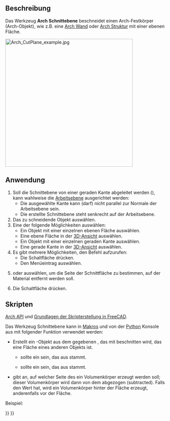 <languages/>

{{Docnav/de
|[[Arch_Remove/de|Entfernen]]
|[[BIM_Setup/de|Einrichten]]
|[[BIM_Workbench/de|BIM]]
|IconL=Arch_Remove.svg
|IconR=BIM_Setup.svg
|IconC=Workbench_Arch.svg
}}

{{VeryImportantMessage|DIESER BEFEHL IST BESTANDTEIL DES INTEGRIERTEN ARBEITSBEREICHS [[BIM_Workbench/de|BIM]] IN V1.0<br>
Diese Seite wurde für diese Version aktualisiert.}}

{{GuiCommand/de
|Name=Arch CutPlane
|Name/de=Arch Schnittebene
|MenuLocation=Modify → Mit einer Ebene beschneiden
|Workbenches=[[BIM_Workbench/de|BIM]]
}}

<span id="Description"></span>
==Beschreibung== 

Das Werkzeug '''Arch Schnittebene'''  beschneidet einen Arch-Festkörper (Arch-Objekt), wie z.B. eine [[Arch_Wall/de|Arch Wand]] oder [[Arch_Structure|Arch Struktur]] mit einer ebenen Fläche.

[[Image:Arch_CutPlane_example.jpg|400px]]
{{Caption|Links: Vor der Anwendung des Werkzeugs Schnittebene. Mitte: Resultierende Wand nach dem Beschnitt. Rechts: Ein weiteres optionales Ergebnis}}

<span id="Usage"></span>
==Anwendung==

# Soll die Schnittebene von einer geraden Kante abgeleitet werden ({{Version/de|1.0}}), kann wahlweise die [[Draft_SelectPlane/de|Arbeitsebene]] ausgerichtet werden:
#* Die ausgewählte Kante kann (darf) nicht parallel zur Normale der Arbeitsebene sein.
#* Die erstellte Schnittebene steht senkrecht auf der Arbeitsebene.
# Das zu schneidende Objekt auswählen.
# Eine der folgende Möglichkeiten auswählen:
#* Ein Objekt mit einer einzelnen ebenen Fläche auswählen. {{Version/de|1.0}}
#* Eine ebene Fläche in der [[3D_view/de|3D-Ansicht]] auswählen.
#* Ein Objekt mit einer einzelnen geraden Kante auswählen. {{Version/de|1.0}}
#* Eine gerade Kante in der [[3D_view/de|3D-Ansicht]] auswählen. {{Version/de|1.0}}
# Es gibt mehrere Möglichkeiten, den Befehl aufzurufen:
#* Die Schaltfläche {{Button|[[Image:Arch_CutPlane.svg|16px]] [[Arch_CutPlane|Mit einer Ebene beschneiden]]}} drücken.
#* Den Menüeintrag {{MenuCommand|Modify → [[Image:Arch_CutPlane.svg|16px]] Mit einer Ebene beschneiden}} auswählen.
# {{MenuCommand|Hinter}} oder {{MenuCommand|Vorne}} auswählen, um die Seite der Schnittfläche zu bestimmen, auf der Material entfernt werden soll.
# Die Schaltfläche {{Button|OK}} drücken.

<span id="Scripting"></span>
==Skripten==

{{Emphasis|Siehe auch:}} [[Arch_API/de|Arch API]] und [[FreeCAD_Scripting_Basics/de|Grundlagen der Skripterstellung in FreeCAD]].

Das Werkzeug Schnittebene kann in [[Macros/de|Makros]] und von der [[Python/de|Python]] Konsole aus mit folgender Funktion verwendet werden:

{{Code|code=
cutObj = cutComponentwithPlane(archObject, cutPlane, sideFace)
}}

* Erstellt ein {{incode|cutObj}}-Objekt aus dem gegebenen {{incode|archObject}}, das mit {{incode|cutPlane}} beschnitten wird, das eine Fläche eines anderen Objekts ist.
** {{incode|archObject}} sollte ein {{incode|SelectionObject}} sein, das aus {{incode|FreeCADGui.Selection.SelectionEx()[0]}} stammt.
** {{incode|cutPlane}} sollte ein {{incode|FaceObject}} sein, das aus  {{incode|FreeCADGui.Selection.SelectionEx()[0].SubObjects[0]}} stammt.
* {{incode|sideFace}} gibt an, auf welcher Seite des {{incode|FaceObject}} ein Volumenkörper erzeugt werden soll; dieser Volumenkörper wird dann von dem {{incode|archObject}} abgezogen (subtracted). Falls {{incode|sideFace}} den Wert {{incode|0}} hat, wird ein Volumenkörper hinter der Fläche erzeugt, anderenfalls vor der Fläche.

Beispiel:

{{Code|code=
import FreeCAD, FreeCADGui, Draft, Arch

p1 = FreeCAD.Vector(0, 0, 0)
p2 = FreeCAD.Vector(2000, 2000, 0)

Line = Draft.makeWire([p1, p2])
Wall = Arch.makeWall(Line, width=150, height=2000)

p3 = FreeCAD.Vector(0, 2000, 0)
p4 = FreeCAD.Vector(3000, 0, 0)

Line2 = Draft.makeWire([p3, p4])
Wall2 = Arch.makeWall(Line2, width=150, height=2000)
FreeCAD.ActiveDocument.recompute()

# Select the Wall
main_object = FreeCADGui.Selection.getSelectionEx()[0]

# Select the face of Wall2
selection = FreeCADGui.Selection.getSelectionEx()[0]
cut_face = selection.SubObjects[0]

cutObj = Arch.cutComponentwithPlane(main_object, cut_face, 0)
FreeCAD.ActiveDocument.recompute()

Wall3 = Draft.move(Wall, FreeCAD.Vector(-4000, 0, 0), copy=True)
Wall4 = Draft.move(Wall2, FreeCAD.Vector(-4000, 0, 0), copy=True)
FreeCAD.ActiveDocument.recompute()

# Select the Wall3
main_object2 = FreeCADGui.Selection.getSelectionEx()[0]

# Select the face of Wall4
selection2 = FreeCADGui.Selection.getSelectionEx()[0]
cut_face2 = selection2.SubObjects[0]

cutObj2 = Arch.cutComponentwithPlane(main_object2, cut_face2, 1)
FreeCAD.ActiveDocument.recompute()
}}


{{Docnav/de
|[[Arch_Remove/de|Entfernen]]
|[[BIM_Setup/de|Einrichten]]
|[[BIM_Workbench/de|BIM]]
|IconL=Arch_Remove.svg
|IconR=BIM_Setup.svg
|IconC=Workbench_Arch.svg
}}

{{BIM_Tools_navi{{#translation:}}}}
{{Userdocnavi{{#translation:}}}}